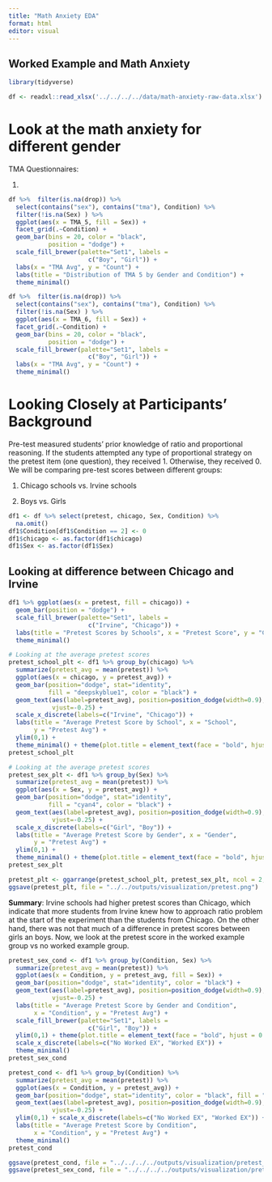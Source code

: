 ```yaml
---
title: "Math Anxiety EDA"
format: html
editor: visual
---
```


## Worked Example and Math Anxiety

```r
library(tidyverse)
```

```r
df <- readxl::read_xlsx('../../../../data/math-anxiety-raw-data.xlsx')
```

# Look at the math anxiety for different gender

TMA Questionnaires:

1.  

```r
df %>%  filter(is.na(drop)) %>% 
  select(contains("sex"), contains("tma"), Condition) %>% 
  filter(!is.na(Sex) ) %>% 
  ggplot(aes(x = TMA_5, fill = Sex)) +
  facet_grid(.~Condition) +
  geom_bar(bins = 20, color = "black",
           position = "dodge") +
  scale_fill_brewer(palette="Set1", labels = 
                      c("Boy", "Girl")) +
  labs(x = "TMA Avg", y = "Count") +
  labs(title = "Distribution of TMA 5 by Gender and Condition") +
  theme_minimal() 
```

```r
df %>%  filter(is.na(drop)) %>% 
  select(contains("sex"), contains("tma"), Condition) %>% 
  filter(!is.na(Sex) ) %>% 
  ggplot(aes(x = TMA_6, fill = Sex)) +
  facet_grid(.~Condition) +
  geom_bar(bins = 20, color = "black",
           position = "dodge") +
  scale_fill_brewer(palette="Set1", labels = 
                      c("Boy", "Girl")) +
  labs(x = "TMA Avg", y = "Count") +
  theme_minimal() 
```

# Looking Closely at Participants' Background

Pre-test measured students' prior knowledge of ratio and proportional reasoning. If the students attempted any type of proportional strategy on the pretest item (one question), they received 1. Otherwise, they received 0. We will be comparing pre-test scores between different groups:

1.  Chicago schools vs. Irvine schools

2.  Boys vs. Girls

```r
df1 <- df %>% select(pretest, chicago, Sex, Condition) %>% 
  na.omit() 
df1$Condition[df1$Condition == 2] <- 0
df1$chicago <- as.factor(df1$chicago)
df1$Sex <- as.factor(df1$Sex)
```

## Looking at difference between Chicago and Irvine

```r
df1 %>% ggplot(aes(x = pretest, fill = chicago)) +
  geom_bar(position = "dodge") +
  scale_fill_brewer(palette="Set1", labels = 
                      c("Irvine", "Chicago")) +
  labs(title = "Pretest Scores by Schools", x = "Pretest Score", y = "Count", fill = "School") +
  theme_minimal()
```

```r
# Looking at the average pretest scores
pretest_school_plt <- df1 %>% group_by(chicago) %>% 
  summarize(pretest_avg = mean(pretest)) %>% 
  ggplot(aes(x = chicago, y = pretest_avg)) +
  geom_bar(position="dodge", stat="identity", 
           fill = "deepskyblue1", color = "black") +
  geom_text(aes(label=pretest_avg), position=position_dodge(width=0.9), 
            vjust=-0.25) +
  scale_x_discrete(labels=c("Irvine", "Chicago")) +
  labs(title = "Average Pretest Score by School", x = "School",
       y = "Pretest Avg") +
  ylim(0,1) +
  theme_minimal() + theme(plot.title = element_text(face = "bold", hjust = 0.5))
pretest_school_plt
```

```r
# Looking at the average pretest scores
pretest_sex_plt <- df1 %>% group_by(Sex) %>% 
  summarize(pretest_avg = mean(pretest)) %>% 
  ggplot(aes(x = Sex, y = pretest_avg)) +
  geom_bar(position="dodge", stat="identity", 
           fill = "cyan4", color = "black") +
  geom_text(aes(label=pretest_avg), position=position_dodge(width=0.9), 
            vjust=-0.25) +
  scale_x_discrete(labels=c("Girl", "Boy")) +
  labs(title = "Average Pretest Score by Gender", x = "Gender",
       y = "Pretest Avg") +
  ylim(0,1) +
  theme_minimal() + theme(plot.title = element_text(face = "bold", hjust = 0.5))
pretest_sex_plt
```

```r
pretest_plt <- ggarrange(pretest_school_plt, pretest_sex_plt, ncol = 2, nrow = 1)
ggsave(pretest_plt, file = "../../outputs/visualization/pretest.png")
```

**Summary**: Irvine schools had higher pretest scores than Chicago, which indicate that more students from Irvine knew how to approach ratio problem at the start of the experiment than the students from Chicago. On the other hand, there was not that much of a difference in pretest scores between girls an boys. Now, we look at the pretest score in the worked example group vs no worked example group.

```r
pretest_sex_cond <- df1 %>% group_by(Condition, Sex) %>% 
  summarize(pretest_avg = mean(pretest)) %>% 
  ggplot(aes(x = Condition, y = pretest_avg, fill = Sex)) +
  geom_bar(position="dodge", stat="identity", color = "black") +
  geom_text(aes(label=pretest_avg), position=position_dodge(width=0.9), 
            vjust=-0.25) +
  labs(title = "Average Pretest Score by Gender and Condition",
       x = "Condition", y = "Pretest Avg") +
  scale_fill_brewer(palette="Set1", labels = 
                      c("Girl", "Boy")) +
  ylim(0,1) + theme(plot.title = element_text(face = "bold", hjust = 0.5)) +
  scale_x_discrete(labels=c("No Worked EX", "Worked EX")) +
  theme_minimal()
pretest_sex_cond
```

```r
pretest_cond <- df1 %>% group_by(Condition) %>% 
  summarize(pretest_avg = mean(pretest)) %>% 
  ggplot(aes(x = Condition, y = pretest_avg)) +
  geom_bar(position="dodge", stat="identity", color = "black", fill = "cyan4")+
  geom_text(aes(label=pretest_avg), position=position_dodge(width=0.9), 
            vjust=-0.25) +
  ylim(0,1) + scale_x_discrete(labels=c("No Worked EX", "Worked EX")) +
  labs(title = "Average Pretest Score by Condition",
       x = "Condition", y = "Pretest Avg") +
  theme_minimal()
pretest_cond
```

```r
ggsave(pretest_cond, file = "../../../../outputs/visualization/pretest_cond.png")
ggsave(pretest_sex_cond, file = "../../../../outputs/visualization/pretest_sex_cond.png")
```
